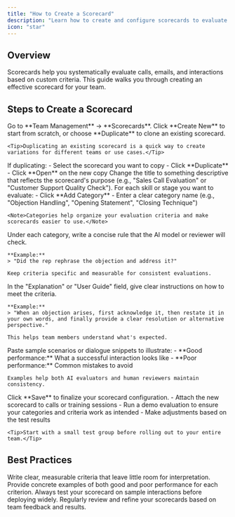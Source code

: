 ```yaml
---
title: "How to Create a Scorecard"
description: "Learn how to create and configure scorecards to evaluate team performance"
icon: "star"
---
```


## Overview

Scorecards help you systematically evaluate calls, emails, and interactions based on custom criteria. This guide walks you through creating an effective scorecard for your team.

## Steps to Create a Scorecard

<Steps>
  <Step title="Navigate to Scorecards">
    Go to **Team Management** → **Scorecards**.
  </Step>

  <Step title="Start a New Scorecard">
    Click **Create New** to start from scratch, or choose **Duplicate** to clone an existing scorecard.

    <Tip>Duplicating an existing scorecard is a quick way to create variations for different teams or use cases.</Tip>
  </Step>

  <Step title="Duplicate (Optional)">
    If duplicating:
    - Select the scorecard you want to copy
    - Click **Duplicate**
    - Click **Open** on the new copy
  </Step>

  <Step title="Rename Your Scorecard">
    Change the title to something descriptive that reflects the scorecard's purpose (e.g., "Sales Call Evaluation" or "Customer Support Quality Check").
  </Step>

  <Step title="Add Categories">
    For each skill or stage you want to evaluate:
    - Click **Add Category**
    - Enter a clear category name (e.g., "Objection Handling", "Opening Statement", "Closing Technique")

    <Note>Categories help organize your evaluation criteria and make scorecards easier to use.</Note>
  </Step>

  <Step title="Define Evaluation Criteria">
    Under each category, write a concise rule that the AI model or reviewer will check.

    **Example:**
    > "Did the rep rephrase the objection and address it?"

    Keep criteria specific and measurable for consistent evaluations.
  </Step>

  <Step title="Provide User Guidance">
    In the "Explanation" or "User Guide" field, give clear instructions on how to meet the criteria.

    **Example:**
    > "When an objection arises, first acknowledge it, then restate it in your own words, and finally provide a clear resolution or alternative perspective."

    This helps team members understand what's expected.
  </Step>

  <Step title="Include Examples">
    Paste sample scenarios or dialogue snippets to illustrate:
    - **Good performance:** What a successful interaction looks like
    - **Poor performance:** Common mistakes to avoid

    Examples help both AI evaluators and human reviewers maintain consistency.
  </Step>

  <Step title="Save Your Scorecard">
    Click **Save** to finalize your scorecard configuration.
  </Step>

  <Step title="Assign & Test">
    - Attach the new scorecard to calls or training sessions
    - Run a demo evaluation to ensure your categories and criteria work as intended
    - Make adjustments based on the test results

    <Tip>Start with a small test group before rolling out to your entire team.</Tip>
  </Step>
</Steps>

## Best Practices

<CardGroup cols={2}>
  <Card title="Be Specific" icon="bullseye">
    Write clear, measurable criteria that leave little room for interpretation.
  </Card>

  <Card title="Use Examples" icon="lightbulb">
    Provide concrete examples of both good and poor performance for each criterion.
  </Card>

  <Card title="Test First" icon="flask">
    Always test your scorecard on sample interactions before deploying widely.
  </Card>

  <Card title="Iterate" icon="rotate">
    Regularly review and refine your scorecards based on team feedback and results.
  </Card>
</CardGroup>